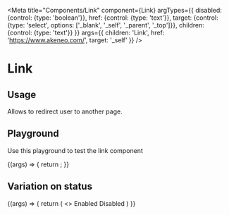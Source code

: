 
<Meta
  title="Components/Link"
  component={Link}
  argTypes={{
    disabled: {control: {type: 'boolean'}},
    href: {control: {type: 'text'}},
    target: {control: {type: 'select', options: ['_blank', '_self', '_parent', '_top']}},
    children: {control: {type: 'text'}}
  }}
  args={{
    children: 'Link',
    href: 'https://www.akeneo.com/',
    target: '_self'
  }}
/>

# Link

## Usage

Allows to redirect user to another page.

## Playground

Use this playground to test the link component

<Canvas>
  <Story name="Standard">
    {(args) => {
      return <Link {...args}/>;
    }}
  </Story>
</Canvas>

<ArgsTable story="Standard" />

## Variation on status

<Canvas>
  <Story name="Status">
    {(args) => {
      return (
        <>
          <Link href="https://akeneo.com" disabled={false} {...args}>Enabled</Link>
          <Link href="https://akeneo.com" disabled={true} {...args}>Disabled</Link>
        </>
      )
    }}
  </Story>
</Canvas>
